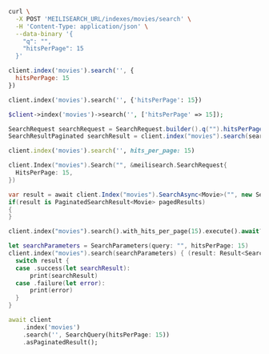 <CodeGroup>

```bash cURL
curl \
  -X POST 'MEILISEARCH_URL/indexes/movies/search' \
  -H 'Content-Type: application/json' \
  --data-binary '{
    "q": "",
    "hitsPerPage": 15
  }'
```


```javascript JS
client.index('movies').search('', {
  hitsPerPage: 15
})
```


```python Python
client.index('movies').search('', {'hitsPerPage': 15})
```


```php PHP
$client->index('movies')->search('', ['hitsPerPage' => 15]);
```


```java Java
SearchRequest searchRequest = SearchRequest.builder().q("").hitsPerPage(15).build();
SearchResultPaginated searchResult = client.index("movies").search(searchRequest);
```


```ruby Ruby
client.index('movies').search('', hits_per_page: 15)
```


```go Go
client.Index("movies").Search("", &meilisearch.SearchRequest{
  HitsPerPage: 15,
})
```


```csharp C#
var result = await client.Index("movies").SearchAsync<Movie>("", new SearchQuery { HitsPerPage = 15 });
if(result is PaginatedSearchResult<Movie> pagedResults)
{
}
```


```rust Rust
client.index("movies").search().with_hits_per_page(15).execute().await?;
```


```swift Swift
let searchParameters = SearchParameters(query: "", hitsPerPage: 15)
client.index("movies").search(searchParameters) { (result: Result<Searchable<Movie>, Swift.Error>) in
  switch result {
  case .success(let searchResult):
      print(searchResult)
  case .failure(let error):
      print(error)
  }
}
```


```dart Dart
await client
    .index('movies')
    .search('', SearchQuery(hitsPerPage: 15))
    .asPaginatedResult();
```

</CodeGroup>
